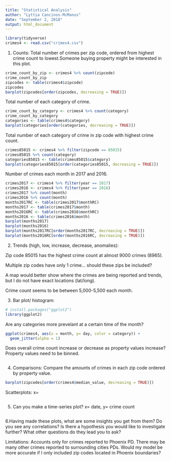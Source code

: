 ```yaml
---
title: "Statistical Analysis"
author: "Lyttia Cancinos-McManus"
date: "September 2, 2018"
output: html_document
---
```

```r
library(tidyverse)
crimes4 <- read.csv("crimes4.csv")
```

1. Counts:
Total number of crimes per zip code, ordered from highest crime count to lowest.Someone buying property might be interested in this plot.
```r
crime_count_by_zip <- crimes4 %>% count(zipcode)
crime_count_by_zip
zipcodes <- table(crimes4$zipcode)
zipcodes
barplot(zipcodes[order(zipcodes, decreasing = TRUE)])
```

Total number of each category of crime. 
```r
crime_count_by_category <- crimes4 %>% count(category)
crime_count_by_category
categories <- table(crimes4$category)
barplot(categories[order(categories, decreasing = TRUE)])
```

Total number of each category of crime in zip code with highest crime count. 
```r
crimes85015 <- crimes4 %>% filter(zipcode == 85015)
crimes85015 %>% count(category)
categories85015 <- table(crimes85015$category)
barplot(categories85015[order(categories85015, decreasing = TRUE)])
```

Number of crimes each month in 2017 and 2016. 
```r
crimes2017 <- crimes4 %>% filter(year == 2017)
crimes2016 <- crimes4 %>% filter(year == 2016)
crimes2017 %>% count(month)
crimes2016 %>% count(month)
months2017RC <- table(crimes2017$monthRC)
months2017 <- table(crimes2017$month)
months2016RC <- table(crimes2016$monthRC)
months2016 <- table(crimes2016$month)
barplot(months2017)
barplot(months2016)
barplot(months2017RC[order(months2017RC, decreasing = TRUE)])
barplot(months2016RC[order(months2016RC, decreasing = TRUE)])
```

2. Trends (high, low, increase, decrease, anomalies):

Zip code 85015 has the highest crime count at almost 9000 crimes (8965).

Multiple zip codes have only 1 crime... should these zips be included? 

A map would better show where the crimes are being reported and trends, but I do not have exact locations (lat/long).

Crime count seems to be between 5,000-5,500 each month.

3. Bar plot/ histogram:
```r
# install.packages("ggplot2")
library(ggplot2)
```
Are any categories more prevelant at a certain time of the month?
```r
ggplot(crimes4, aes(x = month, y= day, color = category)) +
  geom_jitter(alpha = 1)
```

Does overall crime count increase or decrease as property values increase?
Property values need to be binned. 
```r

```

4. Comparisons:
Compare the amounts of crimes in each zip code ordered by property value.

```r
barplot(zipcodes[order(crimes4$median_value, decreasing = TRUE)])
```

Scatterplots:
x=
```r

```

5. Can you make a time-series plot?
x= date, y= crime count
```r

```

6.Having made these plots, what are some insights you get from them? Do you see any correlations? Is there a hypothesis you would like to investigate further? What other questions do they lead you to ask?

Limitations: 
Accounts only for crimes reported to Phoenix PD. There may be many other crimes reported to surrounding cities PDs. Would my model be more accurate if I only included zip codes located in Phoenix boundaries?

